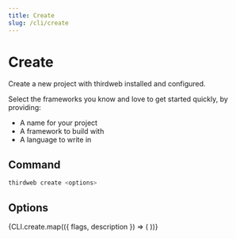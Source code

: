 ```yaml
---
title: Create
slug: /cli/create
---
```



# Create

Create a new project with thirdweb installed and configured.

Select the frameworks you know and love to get started quickly, by providing:

- A name for your project
- A framework to build with
- A language to write in

## Command

```bash
thirdweb create <options>
```

## Options

<div>
  {CLI.create.map(({ flags, description }) => (
    <CLIOptions flags={flags} description={description} />
  ))}
</div>